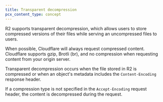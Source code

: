 ```yaml
---
title: Transparent decompression
pcx_content_type: concept
---
```


R2 supports transparent decompression, which allows users to store compressed versions of their files while serving an uncompressed files to users.

When possible, Cloudflare will always request compressed content. Cloudflare supports gzip, Brotli (br), and no compression when requesting content from your origin server.

Transparent decompression occurs when the file stored in R2 is compressed or when an object's metadata includes the `Content-Encoding` response header.

If a compression type is not specified in the `Accept-Encoding` request header, the content is decompressed during the request.